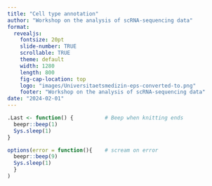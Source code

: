 ```yaml
---
title: "Cell type annotation"
author: "Workshop on the analysis of scRNA-sequencing data"
format: 
  revealjs: 
    fontsize: 20pt
    slide-number: TRUE
    scrollable: TRUE
    theme: default
    width: 1280
    length: 800
    fig-cap-location: top
    logo: "images/Universitaetsmedizin-eps-converted-to.png"
    footer: "Workshop on the analysis of scRNA-sequencing data"
date: "2024-02-01" 
---
```


```r
.Last <- function() {          # Beep when knitting ends
  beepr::beep(1)
  Sys.sleep(1)
}

options(error = function(){    # scream on error
  beepr::beep(9)
  Sys.sleep(1)
  }
)
```
